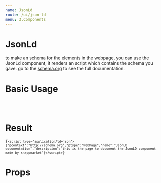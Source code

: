 ```yaml
---
name: JsonLd
route: /ui/json-ld
menu: 3.Components
---
```


# JsonLd
<p>
to make an schema for the elements in the webpage, you can use the JsonLd component, it renders an script which contains the schema you gave.
go to the <a href="https://schema.org" target="_blank">schema.org</a> to see the full documentation.
</p>

# Basic Usage
<Playground>
<JsonLd
  schema={{
    "@context": "http://schema.org",
    "@type": "WebPage",
    "name": "JsonLD documentation",
    "description": "this is the page to document the JsonLD component made by snappmarket",
  }}
/>
</Playground>

<br /><br />

# Result
<code>{`<script type="application/ld+json">{"@context":"http://schema.org","@type":"WebPage","name":"JsonLD documentation","description":"this is the page to document the JsonLD component made by snappmarket"}</script>`}</code>
<br />

# Props
<Props of={JsonLd} />

